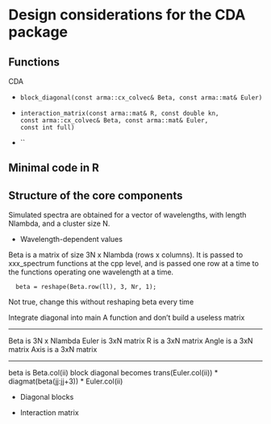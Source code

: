 Design considerations for the CDA package
========================================================


## Functions

CDA

* `block_diagonal(const arma::cx_colvec& Beta, const arma::mat& Euler)`

* `interaction_matrix(const arma::mat& R, const double kn,
  			const arma::cx_colvec& Beta, const arma::mat& Euler, 
				const int full)`
* ``

## Minimal code in R

## Structure of the core components

Simulated spectra are obtained for a vector of wavelengths, with length Nlambda, and a cluster size N.

* Wavelength-dependent values

Beta is a matrix of size 3N x Nlambda (rows x columns). It is passed to xxx_spectrum functions at the cpp level, and is passed one row at a time to the functions operating one wavelength at a time.

      beta = reshape(Beta.row(ll), 3, Nr, 1); 

Not true, change this without reshaping beta every time

Integrate diagonal into main A function and don't build a useless matrix


------

Beta is 3N x Nlambda
Euler is 3xN matrix
R is a 3xN matrix
Angle is a 3xN matrix
Axis is a 3xN matrix

-----

beta is Beta.col(ii)
block diagonal becomes
trans(Euler.col(ii)) * diagmat(beta(jj:jj+3)) * Euler.col(ii)



* Diagonal blocks

* Interaction matrix

